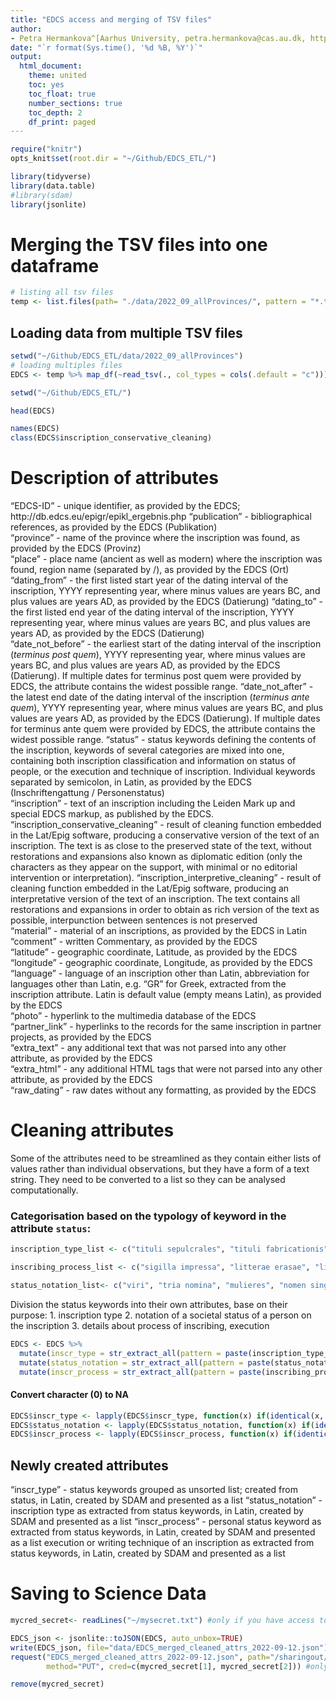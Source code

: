 ```yaml
---
title: "EDCS access and merging of TSV files"
author:
- Petra Hermankova^[Aarhus University, petra.hermankova@cas.au.dk, https://orcid.org/0000-0002-6349-0540]
date: "`r format(Sys.time(), '%d %B, %Y')`"
output:
  html_document:
    theme: united
    toc: yes
    toc_float: true
    number_sections: true
    toc_depth: 2
    df_print: paged
---
```


```r
require("knitr")
opts_knit$set(root.dir = "~/Github/EDCS_ETL/")

library(tidyverse)
library(data.table)
#library(sdam)
library(jsonlite)
```

# Merging the TSV files into one dataframe
```r
# listing all tsv files
temp <- list.files(path= "./data/2022_09_allProvinces/", pattern = "*.tsv")
```

## Loading data from multiple TSV files

```r
setwd("~/Github/EDCS_ETL/data/2022_09_allProvinces")
# loading multiples files
EDCS <- temp %>% map_df(~read_tsv(., col_types = cols(.default = "c")))

setwd("~/Github/EDCS_ETL/")
```

```r
head(EDCS)
```

```r
names(EDCS)
class(EDCS$inscription_conservative_cleaning)
```
# Description of attributes


"EDCS-ID"         - unique identifier, as provided by the EDCS; http://db.edcs.eu/epigr/epikl_ergebnis.php
"publication"     - bibliographical references, as provided by the EDCS (Publikation)                
"province"        - name of the province where the inscription was found, as provided by the EDCS (Provinz)     
"place"           - place name (ancient as well as modern) where the inscription was found, region name (separated by /), as provided by the EDCS (Ort)             
"dating_from"     - the first listed start year of the dating interval of the inscription, YYYY representing year, where minus values are years BC, and plus values are years AD, as provided by the EDCS (Datierung)
"dating_to"       - the first listed end year of the dating interval of the inscription, YYYY representing year, where minus values are years BC, and plus values are years AD, as provided by the EDCS (Datierung)        
"date_not_before"     - the earliest start of the dating interval of the inscription (*terminus post quem*), YYYY representing year, where minus values are years BC, and plus values are years AD, as provided by the EDCS (Datierung). If multiple dates for terminus post quem were provided by EDCS, the attribute contains the widest possible range.
"date_not_after"      - the latest end date of the dating interval of the inscription (*terminus ante quem*), YYYY representing year, where minus values are years BC, and plus values are years AD, as provided by the EDCS (Datierung). If multiple dates for terminus ante quem were provided by EDCS, the attribute contains the widest possible range.
"status"          - status keywords defining the contents of the inscription, keywords of several categories are mixed into one, containing both inscription classification and information on status of people, or the execution and technique of inscription. Individual keywords separated by semicolon, in Latin, as provided by the EDCS (Inschriftengattung / Personenstatus)   
"inscription"     -   text of an inscription including the Leiden Mark up and special EDCS markup, as published by the EDCS. 
"inscription_conservative_cleaning" - result of cleaning function embedded in the Lat/Epig software, producing a conservative version of the text of an inscription. The text is as close to the preserved state of the text, without restorations and expansions also known as diplomatic edition (only the characters as they appear on the support, with minimal or no editorial intervention or interpretation).
"inscription_interpretive_cleaning" - result of cleaning function embedded in the Lat/Epig software, producing an interpretative version of the text of an inscription. The text contains all restorations and expansions in order to obtain as rich version of the text as possible, interpunction between sentences is not preserved  
"material"          - material of an inscriptions, as provided by the EDCS in Latin             
"comment"           - written Commentary, as provided by the EDCS            
"latitude"          - geographic coordinate, Latitude, as provided by the EDCS
"longitude"         - geographic coordinate, Longitude, as provided by the EDCS          
"language"          - language of an inscription other than Latin, abbreviation for languages other than Latin, e.g. "GR" for Greek, extracted from the inscription attribute. Latin is default value (empty means Latin), as provided by the EDCS         
"photo"             - hyperlink to the multimedia database of the EDCS            
"partner_link"      - hyperlinks to the records for the same inscription in partner projects, as provided by the EDCS           
"extra_text"        - any additional text that was not parsed into any other attribute, as provided by the EDCS              
"extra_html"        - any additional HTML tags that were not parsed into any other attribute, as provided by the EDCS          
"raw_dating"        - raw dates without any formatting, as provided by the EDCS

# Cleaning attributes

Some of the attributes need to be streamlined as they contain either lists of values rather than individual observations, but they have a form of a text string. They need to be converted to a list so they can be analysed computationally.


### Categorisation based on the typology of keyword in the attribute `status`:

```r
inscription_type_list <- c("tituli sepulcrales", "tituli fabricationis", "inscriptiones christianae", "tituli sacri", "tituli possessionis", "tituli operum", "miliaria", "tituli honorarii", "carmina", "signacula", "diplomata militaria", "leges", "defixiones", "termini", "reges", "signacula medicorum", "senatus consulta")

inscribing_process_list <- c("sigilla impressa", "litterae erasae", "litterae in litura", "tesserae nummulariae")

status_notation_list<- c("viri", "tria nomina", "mulieres", "nomen singulare", "liberti/libertae", "milites", "Augusti/Augustae", "ordo senatorius", "servi/servae", "officium/professio", "ordo decurionum", "sacerdotes pagani", "praenomen et nomen", "ordo equester", "seviri Augustales", "sacerdotes christiani")
```

Division the status keywords into their own attributes, base on their purpose:
1. inscription type
2. notation of a societal status of a person on the inscription
3. details about process of inscribing, execution

```r
EDCS <- EDCS %>% 
  mutate(inscr_type = str_extract_all(pattern = paste(inscription_type_list, collapse="|"), string = EDCS$status)) %>% 
  mutate(status_notation = str_extract_all(pattern = paste(status_notation_list, collapse="|"), string = EDCS$status)) %>% 
  mutate(inscr_process = str_extract_all(pattern = paste(inscribing_process_list, collapse="|"), string = EDCS$status))
```

#### Convert character (0) to NA

```r
EDCS$inscr_type <- lapply(EDCS$inscr_type, function(x) if(identical(x, character(0))) NA_character_ else x)
EDCS$status_notation <- lapply(EDCS$status_notation, function(x) if(identical(x, character(0))) NA_character_ else x)
EDCS$inscr_process <- lapply(EDCS$inscr_process, function(x) if(identical(x, character(0))) NA_character_ else x)
```

## Newly created attributes

"inscr_type" - status keywords grouped as unsorted list; created from status, in Latin, created by SDAM and presented as a list
"status_notation" - inscription type as extracted from status keywords, in Latin, created by SDAM and presented as a list
"inscr_process" - personal status keyword as extracted from status keywords, in Latin, created by SDAM and presented as a list
execution or writing technique of an inscription as extracted from status keywords, in Latin, created by SDAM and presented as a list

# Saving to Science Data

```r
mycred_secret<- readLines("~/mysecret.txt") #only if you have access to sciencedata, otherwise skip and create file locally
```

```r
EDCS_json <- jsonlite::toJSON(EDCS, auto_unbox=TRUE)
write(EDCS_json, file="data/EDCS_merged_cleaned_attrs_2022-09-12.json")
request("EDCS_merged_cleaned_attrs_2022-09-12.json", path="/sharingout/648597@au.dk/SDAM_root/SDAM_data/EDCS/public",
        method="PUT", cred=c(mycred_secret[1], mycred_secret[2])) #only if you have access to sciencedata, otherwise skip and create file locally
```

```r
remove(mycred_secret)
```
